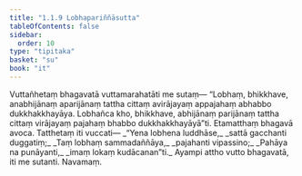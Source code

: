 ```yaml
---
title: "1.1.9 Lobhapariññāsutta"
tableOfContents: false
sidebar:
  order: 10
type: "tipitaka"
basket: "su"
book: "it"
---
```



<DynamicBreadcrumb />

<Division number="9" book="it">

<Paragraph number="43" book="it">
Vuttañhetaṃ bhagavatā vuttamarahatāti me sutaṃ—
</Paragraph>

<Paragraph number="44" book="it">
“Lobhaṃ, bhikkhave, anabhijānaṃ aparijānaṃ tattha cittaṃ avirājayaṃ appajahaṃ abhabbo dukkhakkhayāya. Lobhañca kho, bhikkhave, abhijānaṃ parijānaṃ tattha cittaṃ virājayaṃ pajahaṃ bhabbo dukkhakkhayāyā”ti. Etamatthaṃ bhagavā avoca. Tatthetaṃ iti vuccati—
</Paragraph>

<Paragraph number="45" type="verses" book="it">
_“Yena lobhena luddhāse,_  
_sattā gacchanti duggatiṃ;_  
_Taṃ lobhaṃ sammadaññāya,_  
_pajahanti vipassino;_  
_Pahāya na punāyanti,_  
_imaṃ lokaṃ kudācanan”ti._  

</Paragraph>

<Paragraph number="46" book="it">
Ayampi attho vutto bhagavatā, iti me sutanti.

</Paragraph>
</Division>

<Paragraph number="47" type="center" book="it">
Navamaṃ.
</Paragraph>